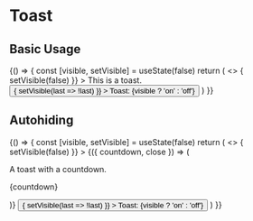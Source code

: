

<Meta title="MDX/Toast" />

# Toast

## Basic Usage

<Canvas>
  <Story name="Basic Usage">
    {() => {
      const [visible, setVisible] = useState(false)
      return (
        <>
          <Toast
            visible={visible}
            onClose={() => {
              setVisible(false)
            }}
          >
            This is a toast.
          </Toast>
          <button
            className="yobta-button-primary"
            type="button"
            onClick={() => {
              setVisible(last => !last)
            }}
          >
            Toast: {visible ? 'on' : 'off'}
          </button>
        </>
      )
    }}
  </Story>
</Canvas>

## Autohiding

<Canvas>
  <Story name="Autohiding">
    {() => {
      const [visible, setVisible] = useState(false)
      return (
        <>
          <Toast
            visible={visible}
            hideAfterSeconds={9}
            onClose={() => {
              setVisible(false)
            }}
          >
            {({ countdown, close }) => (
              <div>
                <p>A toast with a countdown.</p>
                <p className="yobta-badge yobta-paper-2-inversed">
                  {countdown}
                </p>
              </div>
            )}
          </Toast>
          <button
            className="yobta-button-primary"
            type="button"
            onClick={() => {
              setVisible(last => !last)
            }}
          >
            Toast: {visible ? 'on' : 'off'}
          </button>
        </>
      )
    }}
  </Story>
</Canvas>

<!-- ## Caching

For performance reasons, the toast is not updating it's children during animation phase. Set `noCache={true}` to force a re-render.

Please notice that the toast content flickers when exiting and not cached. Default setup prevents flcikering.

<Canvas>
  <Story name="Caching">
    {() => {
      const [errors, setErrors] = useState([])
      const [noCache, setNoCache] = useState(false)
      const [, setVisible] = useState(false)
      const visible = errors.length > 0
      const popError = () => setErrors(([, ...nextErrors]) => nextErrors)
      const pushError = newError =>
        setErrors(lastErrors => [...lastErrors, newError])
      return (
        <>
          <Toast visible={visible} noCache={noCache} onClose={popError}>
            {({ countdown, state, close }) => {
              return (
                <>
                  <div>
                    <p>{errors[0]}.</p>
                    <p className="yobta-badge yobta-paper-2-inversed">
                      {state}
                    </p>
                  </div>
                  <button
                    className="yobta-button p-0 rounded-full w-8 h-8"
                    onClick={close}
                  >
                    <Cross />
                  </button>
                </>
              )
            }}
          </Toast>
          <div className="flex gap-x-2">
            <button
              className="yobta-button-primary"
              type="button"
              onClick={() => {
                pushError(`Created: ${Date.now()}`)
              }}
            >
              Toasts: {errors.length}
            </button>
            <button
              className="yobta-button-secondary"
              type="button"
              onClick={() => {
                setNoCache(last => !last)
              }}
            >
              Cache: {noCache ? 'off' : 'on'}
            </button>
          </div>
        </>
      )
    }}
  </Story>
</Canvas> -->
